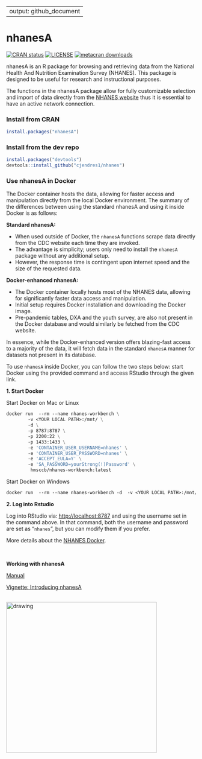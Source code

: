
---
output: github_document
---

<!-- README.md is generated from README.Rmd. Please edit that file -->

# nhanesA

<!-- badges: start -->
[![CRAN status](https://www.r-pkg.org/badges/version/nhanesA)](https://cran.r-project.org/package=nhanesA)
[![LICENSE](https://img.shields.io/cran/l/nhanesA)](https://www.gnu.org/licenses/gpl-3.0.en.html)
[![metacran downloads](https://cranlogs.r-pkg.org/badges/nhanesA)](https://cran.r-project.org/package=nhanesA)
<!-- badges: end -->


nhanesA is an R package for browsing and retrieving data from the National Health And Nutrition Examination Survey (NHANES).
This package is designed to be useful for research and instructional purposes.

The functions in the nhanesA package allow for fully customizable selection and import of data directly from the [NHANES website](https://www.cdc.gov/nchs/nhanes/) thus it is essential to have an active network connection. 


### Install from CRAN

``` r
install.packages("nhanesA")
```

### Install from the dev repo

``` r
install.packages("devtools")
devtools::install_github("cjendres1/nhanes")
```


### Use nhanesA in Docker

The Docker container hosts the data, allowing for faster access and manipulation directly from the local Docker environment. The summary of the differences between using the standard nhanesA and using it inside Docker is as follows:

**Standard nhanesA:**

- When used outside of Docker, the `nhanesA` functions scrape data directly from the CDC website each time they are invoked.
- The advantage is simplicity; users only need to install the `nhanesA` package without any additional setup.
- However, the response time is contingent upon internet speed and the size of the requested data.

**Docker-enhanced nhanesA:**

- The Docker container locally hosts most of the NHANES data, allowing for significantly faster data access and manipulation.
- Initial setup requires Docker installation and downloading the Docker image.
- Pre-pandemic tables, DXA and the youth survey, are also not present in the Docker database and would similarly be fetched from the CDC website.

In essence, while the Docker-enhanced version offers blazing-fast access to a majority of the data, it will fetch data in the standard `nhanesA` manner for datasets not present in its database. 

To use `nhanesA` inside Docker, you can follow the two steps below: start Docker using the provided command and access RStudio through the given link.

**1. Start Docker**

Start Docker on Mac or Linux

```dockerfile
docker run  --rm --name nhanes-workbench \
        -v <YOUR LOCAL PATH>:/mnt/ \
        -d \
        -p 8787:8787 \
        -p 2200:22 \
        -p 1433:1433 \
        -e 'CONTAINER_USER_USERNAME=nhanes' \
        -e 'CONTAINER_USER_PASSWORD=nhanes' \
        -e 'ACCEPT_EULA=Y' \
        -e 'SA_PASSWORD=yourStrong(!)Password' \
         hmsccb/nhanes-workbench:latest
```

Start Docker on Windows

```dockerfile
docker run  --rm --name nhanes-workbench -d  -v <YOUR LOCAL PATH>:/mnt/ -p 8787:8787 -p 2200:22 -p 1433:1433  -e 'CONTAINER_USER_USERNAME=nhanes'  -e 'CONTAINER_USER_PASSWORD=nhanes' -e 'ACCEPT_EULA=Y' -e 'SA_PASSWORD=yourStrong(!)Password' hmsccb/nhanes-workbench:latest
```
**2. Log into Rstudio**

Log into RStudio via: <http://localhost:8787> and using the username set in the command above. In that command, both the username and password are set as "`nhanes`", but you can modify them if you prefer.

More details about the [NHANES Docker](https://github.com/ccb-hms/NHANES).

<br/> 

**Working with nhanesA**

[Manual](https://cran.r-project.org/package=nhanesA/nhanesA.pdf)

[Vignette: Introducing nhanesA](https://cran.r-project.org/package=nhanesA/vignettes/Introducing_nhanesA.html)

<br />
<img src="man/figures/nhanesAsticker.png" alt="drawing" width="400"/>

